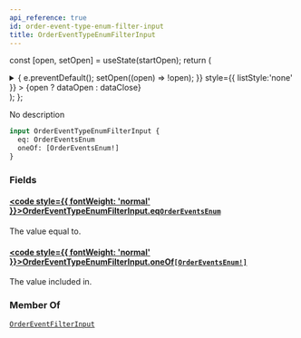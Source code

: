 ```yaml
---
api_reference: true
id: order-event-type-enum-filter-input
title: OrderEventTypeEnumFilterInput
---
```






const [open, setOpen] = useState(startOpen);
return (
<details {...(open ? { open: true } : {})} className="details" style={{ border:'none', boxShadow:'none', background:'var(--ifm-background-color)' }}>
<summary
onClick={(e) => {
e.preventDefault();
setOpen((open) => !open);
}}
style={{ listStyle:'none' }} >
{open ? dataOpen : dataClose}
</summary>
{open && children}
</details>
);
};

No description

```graphql
input OrderEventTypeEnumFilterInput {
  eq: OrderEventsEnum
  oneOf: [OrderEventsEnum!]
}
```

### Fields

#### [<code style={{ fontWeight: 'normal' }}>OrderEventTypeEnumFilterInput.<b>eq</b></code>](#)<Bullet />[`OrderEventsEnum`](../../../api-reference/orders/enums/order-events-enum.mdx) <Badge class="badge badge--secondary" text="enum"/> <Badge class="badge badge--secondary" text="orders"/>

The value equal to.

#### [<code style={{ fontWeight: 'normal' }}>OrderEventTypeEnumFilterInput.<b>oneOf</b></code>](#)<Bullet />[`[OrderEventsEnum!]`](../../../api-reference/orders/enums/order-events-enum.mdx) <Badge class="badge badge--secondary" text="list"/> <Badge class="badge badge--secondary" text="enum"/> <Badge class="badge badge--secondary" text="orders"/>

The value included in.

### Member Of

[`OrderEventFilterInput`](../../../api-reference/orders/inputs/order-event-filter-input.mdx) <Badge class="badge badge--secondary" text="input"/>
